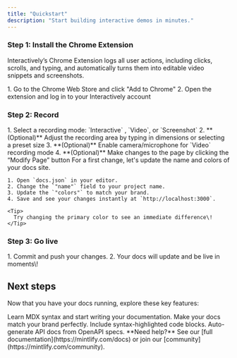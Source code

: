 ```yaml
---
title: "Quickstart"
description: "Start building interactive demos in minutes."
---
```


### **Step 1: Install the Chrome Extension**

Interactively’s Chrome Extension logs all user actions, including clicks, scrolls, and typing, and automatically turns them into editable video snippets and screenshots.

<AccordionGroup>
  <Accordion title="Download from the Chrome Web Store" icon="download" iconType="regular">
    1. Go to the Chrome Web Store and click "Add to Chrome"
    2. Open the extension and log in to your Interactively account
  </Accordion>
</AccordionGroup>

### **Step 2: Record**

<AccordionGroup>
  <Accordion title="Configure recording settings" icon="gear">
    1. Select a recording mode: `Interactive` , `Video`, or `Screenshot`
    2. **(Optional)** Adjust the recording area by typing in dimensions or selecting a preset size
    3. **(Optional)** Enable camera/microphone for `Video` recording mode
    4. **(Optional)** Make changes to the page by clicking the “Modify Page” button
  </Accordion>
  <Accordion title="Update your site name and colors" icon="palette">
    For a first change, let's update the name and colors of your docs site.

    1. Open `docs.json` in your editor.
    2. Change the `"name"` field to your project name.
    3. Update the `"colors"` to match your brand.
    4. Save and see your changes instantly at `http://localhost:3000`.

    <Tip>
      Try changing the primary color to see an immediate difference\!
    </Tip>
  </Accordion>
</AccordionGroup>

### Step 3: Go live

<Accordion title="Publish your docs" icon="rocket">
  1. Commit and push your changes.
  2. Your docs will update and be live in moments\!
</Accordion>

## Next steps

Now that you have your docs running, explore these key features:

<CardGroup cols={2}>
  <Card title="Write Content" icon="pen-to-square" href="/essentials/markdown">
    Learn MDX syntax and start writing your documentation.
  </Card>
  <Card title="Customize style" icon="palette" href="/essentials/settings">
    Make your docs match your brand perfectly.
  </Card>
  <Card title="Add code examples" icon="square-code" href="/essentials/code">
    Include syntax-highlighted code blocks.
  </Card>
  <Card title="API documentation" icon="code" href="/api-reference/introduction">
    Auto-generate API docs from OpenAPI specs.
  </Card>
</CardGroup>

<Note>
  **Need help?** See our [full documentation](https://mintlify.com/docs) or join our [community](https://mintlify.com/community).
</Note>